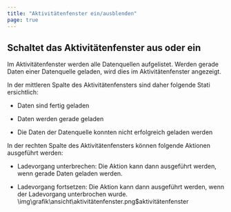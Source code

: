 ```yaml
---
title: "Aktivitätenfenster ein/ausblenden"
page: true
---
```

## Schaltet das Aktivit&#228;tenfenster aus oder ein

Im Aktivit&#228;tenfenster werden alle Datenquellen aufgelistet.  Werden gerade Daten einer Datenquelle geladen, wird dies im Aktivit&#228;tenfenster angezeigt.

In der mittleren Spalte des Aktivit&#228;tenfensters sind daher folgende Stati ersichtlich:

- Daten sind fertig geladen

- Daten werden gerade geladen

- Die Daten der Datenquelle konnten nicht erfolgreich geladen werden



In der rechten Spalte des Aktivit&#228;tenfensters k&#246;nnen folgende Aktionen ausgef&#252;hrt werden:

- Ladevorgang unterbrechen: Die Aktion kann dann ausgef&#252;hrt werden, wenn gerade Daten geladen werden.

- Ladevorgang fortsetzen: Die Aktion kann dann ausgef&#252;hrt werden, wenn der Ladevorgang unterbrochen wurde.<Image>\img\grafik\ansicht\aktivitätenfenster.png$aktivitätenfenster</Image>
